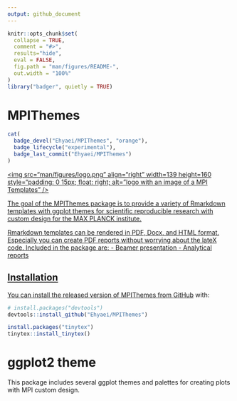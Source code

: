 ```yaml
---
output: github_document
---
```


<!-- README.md is generated from README.Rmd. Please edit that file -->

```r
knitr::opts_chunk$set(
  collapse = TRUE,
  comment = "#>",
  results="hide",
  eval = FALSE,
  fig.path = "man/figures/README-",
  out.width = "100%"
)
library("badger", quietly = TRUE)
```


# MPIThemes 


```r
cat(
  badge_devel("Ehyaei/MPIThemes", "orange"),
  badge_lifecycle("experimental"),
  badge_last_commit("Ehyaei/MPIThemes")
)
```

<a href={https://github.com/Ehyaei/MPIThemes}><img src="man/figures/logo.png" align="right" width=139 height=160 style="padding: 0 15px; float: right; alt="logo with an image of a MPI Templates" />

The goal of the MPIThemes package is to provide a variety of Rmarkdown templates with ggplot themes for scientific reproducible research with custom design for the MAX PLANCK institute.

Rmarkdown templates can be rendered in PDF, Docx, and HTML format.
Especially you can create PDF reports without worrying about the lateX code. Included in the package are:
- Beamer presentation
- Analytical reports

## Installation

You can install the released version of MPIThemes from [GitHub](https://github.com/) with:

``` r
# install.packages("devtools")
devtools::install_github("Ehyaei/MPIThemes")
```

```r
install.packages("tinytex")
tinytex::install_tinytex()
```

# ggplot2 theme

This package includes several ggplot themes and palettes for creating plots with MPI custom design.
